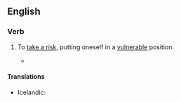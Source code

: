 ==English==

===Verb===
{{head|en|verb|conjugation of {{l|en|stick}}|head=[[stick]] one's [[neck]] [[out]]}}

# {{context|idiomatic|lang=en}} To [[take a risk]], putting oneself in a [[vulnerable]] position.
#* {{RQ:Wodehouse Offing|XVI|Uncle Tom's study was a place I seldom entered during my visits to Brinkley Court, because when I did go there he always grabbed me and started to talk about old silver, whereas if he caught me in the open he often touched on other topics, and the way I looked at it was that there was no sense in '''sticking one's neck out'''. It was more than a year since I had been inside this sanctum [...]}}

====Translations====
{{trans-top|putting oneself in a vulnerable position}}
* Icelandic: {{t|is|gefa höggstað á sér}}
{{trans-mid}}
{{trans-bottom}}